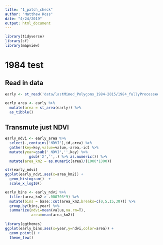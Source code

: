 ```yaml
---
title: "1_patch_check"
author: "Matthew Ross"
date: "4/24/2019"
output: html_document
---
```


```r
library(tidyverse)
library(sf)
library(mapview)

```

# 1984 test

## Read in data
```r
early <- st_read('data/lastMined_Polygons_1984-2015/1984_fullyProcessed.shp')

early_area <- early %>%
  mutate(area = st_area(early)) %>%
  as_tibble()


```

## Transmute just NDVI

```r
early_ndvi <- early_area %>%
  select(.,contains('NDVI'),id,area) %>%
  gather(key=key,value=value,-area,-id) %>%
  mutate(year=gsub('_NDVI','',key) %>%
           gsub('X','',.) %>% as.numeric()) %>%
  mutate(area_km2 = as.numeric(area)/(1000*1000))

str(early_ndvi)
ggplot(early_ndvi,aes(x=area_km2)) + 
  geom_histogram()  + 
  scale_x_log10()

early_bins <- early_ndvi %>%
  filter(area_km2 > .000703*9) %>%
  mutate(bins = base::cut(area_km2,breaks=c(0,5,15,30))) %>%
  group_by(bins,year) %>%
  summarize(ndvi=mean(value,na.rm=T),
            area=mean(area_km2))
  
library(ggthemes)
ggplot(early_bins,aes(x=year,y=ndvi,color=area)) + 
  geom_point() + 
  theme_few()
```

